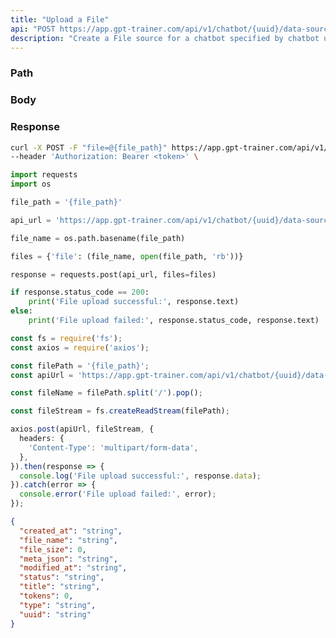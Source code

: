 ```yaml
---
title: "Upload a File"
api: "POST https://app.gpt-trainer.com/api/v1/chatbot/{uuid}/data-source/upload"
description: "Create a File source for a chatbot specified by chatbot uuid"
---
```


### Path

<ParamField path="uuid" type="string" required/>

### Body

<ParamField body="file_path" type="string" required/>

### Response

<ResponseField name="created_at" type="string"/>
<ResponseField name="file_name" type="string"/>
<ResponseField name="file_size" type="number"/>
<ResponseField name="meta_json" type="string"/>
<ResponseField name="modified_at" type="string"/>
<ResponseField name="status" type="string"/>
<ResponseField name="title" type="string"/>
<ResponseField name="type" type="string"/>
<ResponseField name="tokens" type="number"/>
<ResponseField name="uuid" type="string"/>

<RequestExample>

```bash Curl
curl -X POST -F "file=@{file_path}" https://app.gpt-trainer.com/api/v1/chatbot/{uuid}/data-source/upload \
--header 'Authorization: Bearer <token>' \
```

```py Python
import requests
import os

file_path = '{file_path}'

api_url = 'https://app.gpt-trainer.com/api/v1/chatbot/{uuid}/data-source/upload'

file_name = os.path.basename(file_path)

files = {'file': (file_name, open(file_path, 'rb'))}

response = requests.post(api_url, files=files)

if response.status_code == 200:
    print('File upload successful:', response.text)
else:
    print('File upload failed:', response.status_code, response.text)

```

```ts JavaScript
const fs = require('fs');
const axios = require('axios');

const filePath = '{file_path}';
const apiUrl = 'https://app.gpt-trainer.com/api/v1/chatbot/{uuid}/data-source/upload';

const fileName = filePath.split('/').pop();

const fileStream = fs.createReadStream(filePath);

axios.post(apiUrl, fileStream, {
  headers: {
    'Content-Type': 'multipart/form-data',
  },
}).then(response => {
  console.log('File upload successful:', response.data);
}).catch(error => {
  console.error('File upload failed:', error);
});
```

</RequestExample>

<ResponseExample>

```json Response
{
  "created_at": "string",
  "file_name": "string",
  "file_size": 0,
  "meta_json": "string",
  "modified_at": "string",
  "status": "string",
  "title": "string",
  "tokens": 0,
  "type": "string",
  "uuid": "string"
}

```

</ResponseExample>
